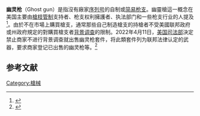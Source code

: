 '''幽灵枪'''（Ghost gun）是指沒有廠家[[序列号|序列号]]的自制或[[简易枪支|简易枪支]]。幽靈槍這一概念在美国主要由[[槍枝管制|槍枝管制]]支持者、枪支权利擁護者、执法部门和一些枪支行业的人提及<ref name="Greenberg">{{cite news |title = I Made an Untraceable AR-15 Ghost Gun in My Office And It Was Easy |first1 = Andy |last1 = Greenberg |work = Wired |date = 2015-06-03 |url = https://www.wired.com/2015/06/i-made-an-untraceable-ar-15-ghost-gun/ |accessdate = 2016-10-17 |url-status = live |archiveurl = https://web.archive.org/web/20161020040839/https://www.wired.com/2015/06/i-made-an-untraceable-ar-15-ghost-gun/ |archivedate = 2016-10-20 }}</ref>。由於不在市場上購買槍支，通常那些自己制造槍支的持槍者不受美國联邦政府或州政府規定的對購買槍支者[[背景调查|背景调查]]的限制。2022年4月11日，[[美国司法部|美国司法部]]決定禁止商家不进行背景调查就出售幽灵枪套件，将此類套件列为联邦法律认定的武器，要求商家登记已出售的幽灵枪等。<ref>{{cite news |title=04/12 11:33:37 来源：新华网 美国联邦政府出台监管“幽灵枪”新规 |url=http://www.news.cn/world/2022-04/12/c_1128552434.htm |accessdate=2022-04-12 |archive-date=2022-04-12 |archive-url=https://web.archive.org/web/20220412095409/http://www.news.cn/world/2022-04/12/c_1128552434.htm }}</ref>

==参考文献==
{{reflist}}

[[Category:槍械|Category:槍械]]
